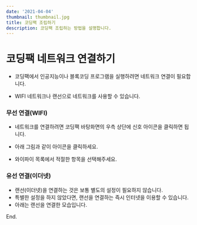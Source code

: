 ```yaml
---
date: '2021-04-04'
thumbnail: thumbnail.jpg
title: 코딩팩 조립하기
description: 코딩팩 조립하는 방법을 설명합니다.
---
```


# 코딩팩 네트워크 연결하기

- 코딩팩에서 인공지능이나 블록코딩 프로그램을 실행하려면 네트워크 연결이 필요합니다. 

- WIFI 네트워크나 랜선으로 네트워크를 사용할 수 있습니다.

<CodingpackSetupStepLinks currentStep={3} next={false} sx={{my:10}}/>

### 무선 연결(WIFI)

- 네트워크를 연결하려면 코딩팩 바탕화면의 우측 상단에 신호 아이콘을 클릭하면 됩니다.

- 아래 그림과 같이 아이콘을 클릭하세요.

<MdxImageView src="/images/codingpack/network_topbar.png" caption="네트워크 설정 실행하기"/>

- 와이파이 목록에서 적절한 항목을 선택해주세요.

<MdxImageView src="/images/codingpack/network_wifi.png" caption="WIFI 설정"/>

### 유선 연결(이더넷)

- 랜선(이더넷)을 연결하는 것은 보통 별도의 설정이 필요하지 않습니다.
- 특별한 설정을 하지 않았다면, 랜선을 연결하는 즉시 인터넷을 이용할 수 있습니다.
- 아래는 랜선을 연결한 모습입니다.

<MdxImageView src="/images/codingpack/codingpack_ethernet.png" caption="코딩팩에 랜선 연결하기"/>

<CodingpackSetupStepLinks currentStep={3} next={true} sx={{my:10}}/>

End.
